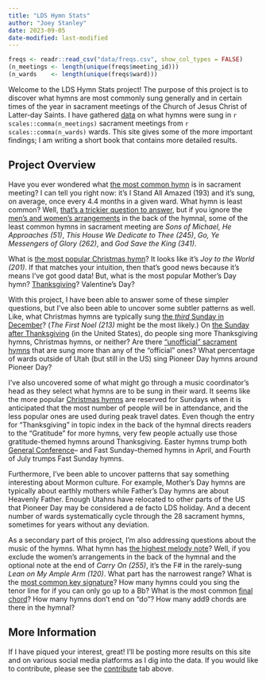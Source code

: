 ```yaml
---
title: "LDS Hymn Stats"
author: "Joey Stanley"
date: 2023-09-05
date-modified: last-modified
---
```


```r
freqs <- readr::read_csv("data/freqs.csv", show_col_types = FALSE)
(n_meetings <- length(unique(freqs$meeting_id)))
(n_wards    <- length(unique(freqs$ward)))
```

Welcome to the LDS Hymn Stats project! The purpose of this project is to discover what hymns are most commonly sung generally and in certain times of the year in sacrament meetings of the Church of Jesus Christ of Latter-day Saints. I have gathered [data](/posts/frequency-data) on what hymns were sung in `r scales::comma(n_meetings)` sacrament meetings from `r scales::comma(n_wards)` wards. This site gives some of the more important findings; I am writing a short book that contains more detailed results.

## Project Overview

Have you ever wondered what [the most common hymn](/posts/most_common) is in sacrament meeting? I can tell you right now: it's <hymn>I Stand All Amazed (193)</hymn> and it's sung, on average, once every 4.4 months in a given ward. What hymn is least common? Well, [that's a trickier question to answer](/posts/least-common-hymns), but if you ignore the [men's and women's arrangements](/posts/mens_womens_arrangements.qmd) in the back of the hymnal, some of the least common hymns in sacrament meeting are *Sons of Michael, He Approaches (51)*, *This House We Dedicate to Thee (245)*, *Go, Ye Messengers of Glory (262)*, and *God Save the King (341)*.

What is [the most popular Christmas hymn](/posts/christmas)? It looks like it's *Joy to the World (201)*. If that matches your intuition, then that's good news because it's means I've got good data! But, what is the most popular Mother's Day hymn? [Thanksgiving](/posts/thanksgiving)? Valentine's Day?

With this project, I have been able to answer some of these simpler questions, but I've also been able to uncover some subtler patterns as well. Like, what Christmas hymns are typically sung [the *third* Sunday in December](/posts/christmas)? (*The First Noel (213)* might be the most likely.) On [the Sunday after Thanksgiving](/posts/week-after-Thanksgiving) (in the United States), do people sing more Thanksgiving hymns, Christmas hymns, or neither? Are there ["unofficial" sacrament hymns](/posts/sacrament) that are sung more than any of the "official" ones? What percentage of wards outside of Utah (but still in the US) sing Pioneer Day hymns around Pioneer Day?

I've also uncovered some of what might go through a music coordinator's head as they select what hymns are to be sung in their ward. It seems like the more popular [Christmas hymns](/posts/christmas) are reserved for Sundays when it is anticipated that the most number of people will be in attendance, and the less popular ones are used during peak travel dates. Even though the entry for "Thanksgiving" in topic index in the back of the hymnal directs readers to the "Gratitude" for more hymns, very few people actually use those gratitude-themed hymns around Thanksgiving. Easter hymns trump both [General Conference](/posts/general_conference.qmd)-- and Fast Sunday--themed hymns in April, and Fourth of July trumps Fast Sunday hymns.

Furthermore, I've been able to uncover patterns that say something interesting about Mormon culture. For example, Mother's Day hymns are typically about earthly mothers while Father's Day hymns are about Heavenly Father. Enough Utahns have relocated to other parts of the US that Pioneer Day may be considered a de facto LDS holiday. And a decent number of wards systematically cycle through the 28 sacrament hymns, sometimes for years without any deviation.

As a secondary part of this project, I'm also addressing questions about the music of the hymns. What hymn has [the highest melody note](/posts/highest_melody)? Well, if you exclude the women's arrangements in the back of the hymnal and the optional note at the end of *Carry On (255)*, it's the F# in the rarely-sung *Lean on My Ample Arm (120)*. What part has the narrowest range? What is the [most common key signature](/posts/key_signatures)? How many hymns could you sing the tenor line for if you can only go up to a Bb? What is the most common [final chord](/posts/final_chords)? How many hymns don't end on "do"? How many add9 chords are there in the hymnal?

## More Information

If I have piqued your interest, great! I'll be posting more results on this site and on various social media platforms as I dig into the data. If you would like to contribute, please see the [contribute](/contribute.html) tab above.
